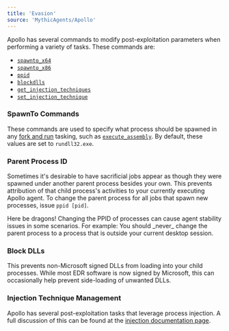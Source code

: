 ```yaml
---
title: 'Evasion'
source: 'MythicAgents/Apollo'
---
```


Apollo has several commands to modify post-exploitation parameters when performing a variety of tasks. These commands are:

- [`spawnto_x64`](/agents/apollo/commands/spawnto_x64/)
- [`spawnto_x86`](/agents/apollo/commands/spawnto_x86/)
- [`ppid`](/agents/apollo/commands/ppid/)
- [`blockdlls`](/agents/apollo/commands/blockdlls/)
- [`get_injection_techniques`](/agents/apollo/commands/get_injection_techniques/)
- [`set_injection_technique`](/agents/apollo/commands/set_injection_technique/)

### SpawnTo Commands

These commands are used to specify what process should be spawned in any [fork and run](/agents/apollo/opsec/forkandrun) tasking, such as [`execute_assembly`](/agents/apollo/commands/execute_assembly). By default, these values are set to `rundll32.exe`. 

### Parent Process ID

Sometimes it's desirable to have sacrificial jobs appear as though they were spawned under another parent process besides your own. This prevents attribution of that child process's activities to your currently executing Apollo agent. To change the parent process for all jobs that spawn new processes, issue `ppid [pid]`.

<Note>
Here be dragons! Changing the PPID of processes can cause agent stability issues in some scenarios. For example: You should _never_ change the parent process to a process that is outside your current desktop session.
</Note>

### Block DLLs

This prevents non-Microsoft signed DLLs from loading into your child processes. While most EDR software is now signed by Microsoft, this can occasionally help prevent side-loading of unwanted DLLs.

### Injection Technique Management

Apollo has several post-exploitation tasks that leverage process injection. A full discussion of this can be found at the [injection documentation page](/agents/apollo/opsec/injection).